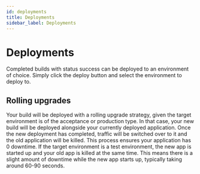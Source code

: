 ```yaml
---
id: deployments
title: Deployments
sidebar_label: Deployments
---
```


# Deployments

Completed builds with status success can be deployed to an environment of choice. Simply click the deploy button and select the environment to deploy to.

## Rolling upgrades
Your build will be deployed with a rolling upgrade strategy, given the target environment is of the acceptance or production type. In that case, your new build will be deployed alongside your currently deployed application. Once the new deployment has completed, traffic will be switched over to it and the old application will be killed. This process ensures your application has 0 downtime. If the target environment is a test environment, the new app is started up and your old app is killed at the same time. This means there is a slight amount of downtime while the new app starts up, typically taking around 60-90 seconds.
